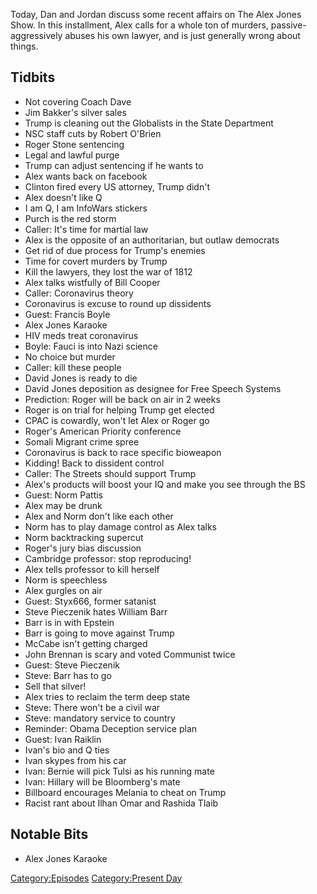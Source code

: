 {{Episode
    | title             = February 12-14, 2020
    | caption           = [https://knowledgefight.libsyn.com/knowledge-fight-february-12-14-2020 Listen to this episode on Libsyn]
    | episodeNumber     = 399
    | length            = 03:04:56
    | airDate           = February 17, 2020
    | coverageStartDate = February 12, 2020
    | coverageEndDate   = February 14, 2020
    | episodeType       = [[:Category:Present Day|Present Day]]
    | appearance        = [[Jim Bakker]], [[Robert O'Brien]], [[Roger Stone]], [[Bill Cooper]], [[Francis Boyle]], [[Anthony Fauci]], [[David Jones]], [[Norm Pattis]], [[Styx666]], [[Steve Pieczenik]], [[William Barr]], [[Jeffrey Epstein]], [[Andrew McCabe]], [[John Brennan]], [[Ivan Raiklin]], [[Tulsi Gabbard]], [[Hillary Clinton]], [[Mike Bloomberg]], [[Melania Trump]], [[Ilhan Omar]], [[Rashida Tlaib]]
    | beverage          = Morden Latte Stout by Toppling Goliath
    | oocDrop           = Trump should fire everyone who isn't loyal
    | previousEpisode   = [[398: February 9-10, 2020]]
    | nextEpisode       = [[400: One Out Of Five Seems High]]
}}

{{Stub}}

Today, Dan and Jordan discuss some recent affairs on The Alex Jones Show. In this installment, Alex calls for a whole ton of murders, passive-aggressively abuses his own lawyer, and is just generally wrong about things.

==Tidbits==

*Not covering Coach Dave
*Jim Bakker's silver sales
*Trump is cleaning out the Globalists in the State Department
*NSC staff cuts by Robert O'Brien
*Roger Stone sentencing
*Legal and lawful purge
*Trump can adjust sentencing if he wants to
*Alex wants back on facebook
*Clinton fired every US attorney, Trump didn't
*Alex doesn't like Q
*I am Q, I am InfoWars stickers
*Purch is the red storm
*Caller: It's time for martial law
*Alex is the opposite of an authoritarian, but outlaw democrats
*Get rid of due process for Trump's enemies
*Time for covert murders by Trump
*Kill the lawyers, they lost the war of 1812
*Alex talks wistfully of Bill Cooper
*Caller: Coronavirus theory
*Coronavirus is excuse to round up dissidents
*Guest: Francis Boyle
*Alex Jones Karaoke
*HIV meds treat coronavirus
*Boyle: Fauci is into Nazi science
*No choice but murder
*Caller: kill these people
*David Jones is ready to die
*David Jones deposition as designee for Free Speech Systems
*Prediction: Roger will be back on air in 2 weeks
*Roger is on trial for helping Trump get elected
*CPAC is cowardly, won't let Alex or Roger go
*Roger's American Priority conference
*Somali Migrant crime spree
*Coronavirus is back to race specific bioweapon
*Kidding! Back to dissident control
*Caller: The Streets should support Trump
*Alex's products will boost your IQ and make you see through the BS
*Guest: Norm Pattis
*Alex may be drunk
*Alex and Norm don't like each other
*Norm has to play damage control as Alex talks
*Norm backtracking supercut
*Roger's jury bias discussion
*Cambridge professor: stop reproducing!
*Alex tells professor to kill herself
*Norm is speechless
*Alex gurgles on air
*Guest: Styx666, former satanist
*Steve Pieczenik hates William Barr
*Barr is in with Epstein
*Barr is going to move against Trump
*McCabe isn't getting charged
*John Brennan is scary and voted Communist twice
*Guest: Steve Pieczenik
*Steve: Barr has to go
*Sell that silver!
*Alex tries to reclaim the term deep state
*Steve: There won't be a civil war
*Steve: mandatory service to country
*Reminder: Obama Deception service plan
*Guest: Ivan Raiklin
*Ivan's bio and Q ties
*Ivan skypes from his car
*Ivan: Bernie will pick Tulsi as his running mate
*Ivan: Hillary will be Bloomberg's mate
*Billboard encourages Melania to cheat on Trump
*Racist rant about Ilhan Omar and Rashida Tlaib

==Notable Bits==

*Alex Jones Karaoke

[[Category:Episodes]]
[[Category:Present Day]]
